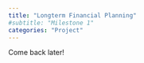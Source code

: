 ```yaml
---
title: "Longterm Financial Planning"
#subtitle: "Milestone 1"
categories: "Project"
---
```


Come back later!